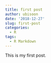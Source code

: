 ```yaml
---
title: first post
author: ubisoon
date: '2018-12-27'
slug: first-post
categories:
  - R
tags:
  - R Markdown
---
```


This is my first post.